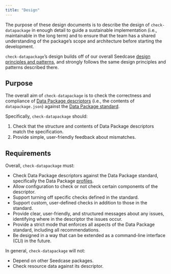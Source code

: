 ```yaml
---
title: "Design"
---
```


The purpose of these design documents is to describe the design of
`check-datapackage` in enough detail to guide a sustainable
implementation (i.e., maintainable in the long term) and to ensure that
the team has a shared understanding of the package's scope and
architecture before starting the development.

`check-datapackage`'s design builds off of our overall Seedcase [design
principles and patterns](https://design.seedcase-project.org/), and
strongly follows the same design principles and patterns described
there.

## Purpose

The overall aim of `check-datapackage` is to check the correctness and
compliance of [Data Package
descriptors](https://datapackage.org/standard/glossary/#descriptor)
(i.e., the contents of `datapackage.json`) against the [Data Package
standard](https://datapackage.org/).

Specifically, `check-datapackage` should:

1.  Check that the structure and contents of Data Package descriptors
    match the specification.
2.  Provide simple, user-friendly feedback about mismatches.

## Requirements

Overall, `check-datapackage` must:

-   Check Data Package descriptors against the Data Package standard,
    specifically the Data Package
    [profiles](https://datapackage.org/standard/glossary/#profile).
-   Allow configuration to check or not check certain components of the
    descriptor.
-   Support turning off specific checks defined in the standard.
-   Support custom, user-defined checks in addition to those in the
    standard.
-   Provide clear, user-friendly, and structured messages about any
    issues, identifying where in the descriptor the issues occur.
-   Provide a strict mode that enforces all aspects of the Data Package
    standard, including all recommendations.
-   Be designed in a way that can be extended as a command-line
    interface (CLI) in the future.

In general, `check-datapackage` will not:

-   Depend on other Seedcase packages.
-   Check resource data against its descriptor.

